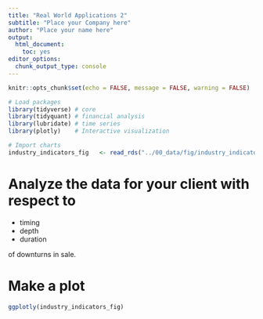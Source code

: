 ```yaml
---
title: "Real World Applications 2"
subtitle: "Place your Company here"
author: "Place your name here"
output: 
  html_document: 
    toc: yes
editor_options: 
  chunk_output_type: console
---
```


```r
knitr::opts_chunk$set(echo = FALSE, message = FALSE, warning = FALSE)

# Load packages
library(tidyverse) # core
library(tidyquant) # financial analysis
library(lubridate) # time series
library(plotly)    # Interactive visualization

# Import charts
industry_indicators_fig   <- read_rds("../00_data/fig/industry_indicators_fig.rds")
```

# Analyze the data for your client with respect to

* timing 
* depth
* duration

of downturns in sale.

# Make a plot

```r
ggplotly(industry_indicators_fig)
```



